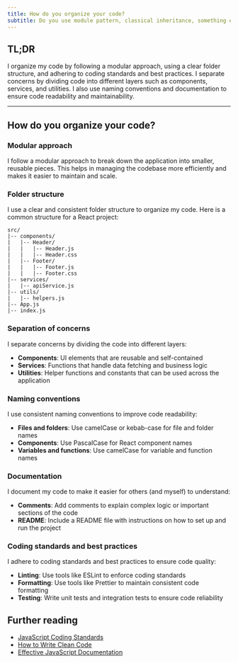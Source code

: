 ```yaml
---
title: How do you organize your code?
subtitle: Do you use module pattern, classical inheritance, something else?
---
```


## TL;DR

I organize my code by following a modular approach, using a clear folder structure, and adhering to coding standards and best practices. I separate concerns by dividing code into different layers such as components, services, and utilities. I also use naming conventions and documentation to ensure code readability and maintainability.

---

## How do you organize your code?

### Modular approach

I follow a modular approach to break down the application into smaller, reusable pieces. This helps in managing the codebase more efficiently and makes it easier to maintain and scale.

### Folder structure

I use a clear and consistent folder structure to organize my code. Here is a common structure for a React project:

```
src/
|-- components/
|   |-- Header/
|   |   |-- Header.js
|   |   |-- Header.css
|   |-- Footer/
|   |   |-- Footer.js
|   |   |-- Footer.css
|-- services/
|   |-- apiService.js
|-- utils/
|   |-- helpers.js
|-- App.js
|-- index.js
```

### Separation of concerns

I separate concerns by dividing the code into different layers:

- **Components**: UI elements that are reusable and self-contained
- **Services**: Functions that handle data fetching and business logic
- **Utilities**: Helper functions and constants that can be used across the application

### Naming conventions

I use consistent naming conventions to improve code readability:

- **Files and folders**: Use camelCase or kebab-case for file and folder names
- **Components**: Use PascalCase for React component names
- **Variables and functions**: Use camelCase for variable and function names

### Documentation

I document my code to make it easier for others (and myself) to understand:

- **Comments**: Add comments to explain complex logic or important sections of the code
- **README**: Include a README file with instructions on how to set up and run the project

### Coding standards and best practices

I adhere to coding standards and best practices to ensure code quality:

- **Linting**: Use tools like ESLint to enforce coding standards
- **Formatting**: Use tools like Prettier to maintain consistent code formatting
- **Testing**: Write unit tests and integration tests to ensure code reliability

## Further reading

- [JavaScript Coding Standards](https://github.com/airbnb/javascript)
- [How to Write Clean Code](https://www.freecodecamp.org/news/how-to-write-clean-code/)
- [Effective JavaScript Documentation](https://jsdoc.app/)
